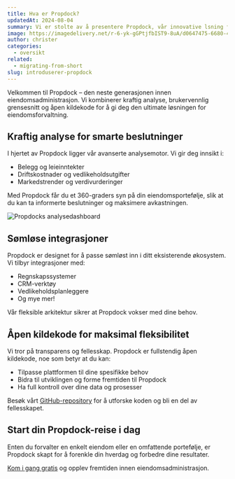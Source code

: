 ```yaml
---
title: Hva er Propdock?
updatedAt: 2024-08-04
summary: Vi er stolte av å presentere Propdock, vår innovative lsning for eiendomsadministrasjon. Opplev fremtiden innen eiendomsforvaltning.
image: https://imagedelivery.net/r-6-yk-gGPtjfbIST9-8uA/d0647475-6680-4d13-fb05-a25ba82a6200/public
author: christer
categories:
  - oversikt
related:
  - migrating-from-short
slug: introduserer-propdock
---
```


Velkommen til Propdock – den neste generasjonen innen eiendomsadministrasjon. Vi kombinerer kraftig analyse, brukervennlig grensesnitt og åpen kildekode for å gi deg den ultimate løsningen for eiendomsforvaltning.

## Kraftig analyse for smarte beslutninger

I hjertet av Propdock ligger vår avanserte analysemotor. Vi gir deg innsikt i:

- Belegg og leieinntekter
- Driftskostnader og vedlikeholdsutgifter
- Markedstrender og verdivurderinger

Med Propdock får du et 360-graders syn på din eiendomsportefølje, slik at du kan ta informerte beslutninger og maksimere avkastningen.

<Image
  alt="Propdocks analysedashboard"
  src="/images/propdock-analytics-dashboard.png"
  width={1607}
  height={946}
/>

## Sømløse integrasjoner

Propdock er designet for å passe sømløst inn i ditt eksisterende økosystem. Vi tilbyr integrasjoner med:

- Regnskapssystemer
- CRM-verktøy
- Vedlikeholdsplanleggere
- Og mye mer!

Vår fleksible arkitektur sikrer at Propdock vokser med dine behov.

## Åpen kildekode for maksimal fleksibilitet

Vi tror på transparens og fellesskap. Propdock er fullstendig åpen kildekode, noe som betyr at du kan:

- Tilpasse plattformen til dine spesifikke behov
- Bidra til utviklingen og forme fremtiden til Propdock
- Ha full kontroll over dine data og prosesser

Besøk vårt [GitHub-repository](https://github.com/propdock/propdock) for å utforske koden og bli en del av fellesskapet.

## Start din Propdock-reise i dag

Enten du forvalter en enkelt eiendom eller en omfattende portefølje, er Propdock skapt for å forenkle din hverdag og forbedre dine resultater.

[Kom i gang gratis](https://propdock.no/signup) og opplev fremtiden innen eiendomsadministrasjon.